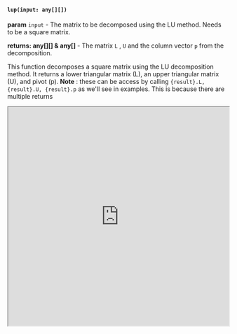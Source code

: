 

#### `lup(input: any[][])`

**param** `input` - The matrix to be decomposed using the LU method. Needs to be a square matrix.

**returns: any[][] & any[]** - The matrix `L` , `U` and the column vector `p` from the decomposition. 

This function decomposes a square matrix using the LU decomposition method. It returns a lower triangular matrix (L), an upper triangular matrix (U), and pivot (p). **Note** : these can be access by calling `{result}.L, {result}.U, {result}.p` as we'll see in examples. This is because there are multiple returns 


<iframe src="https://hlab.app/s/docs/lup_hbook"
    width="100%"
    height="500px">
  </iframe>